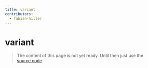 ```yaml
---
title: variant
contributors:
  - fabian-hiller
---
```


# variant

> The content of this page is not yet ready. Until then just use the [source code](https://github.com/fabian-hiller/valibot/blob/main/library/src/schemas/variant/variant.ts).
